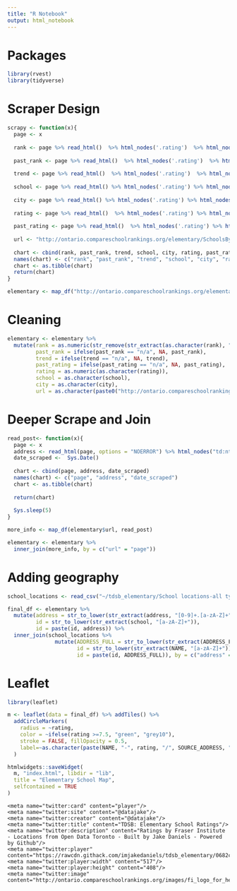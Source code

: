 ```yaml
---
title: "R Notebook"
output: html_notebook
---
```


# Packages
```r
library(rvest)
library(tidyverse)
```

# Scraper Design
```r
scrapy <- function(x){
  page <- x
  
  rank <- page %>% read_html()  %>% html_nodes('.rating')  %>% html_nodes('.tdcell:nth-child(1)') %>% html_text() %>% as.data.frame()
  
  past_rank <- page %>% read_html()  %>% html_nodes('.rating')  %>% html_nodes('.tdcell:nth-child(2)') %>% html_text() %>% as.data.frame()
  
  trend <- page %>% read_html()  %>% html_nodes('.rating')  %>% html_nodes('.tdcell:nth-child(3)') %>% html_text() %>% as.data.frame()
  
  school <- page %>% read_html() %>% html_nodes('.rating') %>% html_nodes('.tdcell:nth-child(4)') %>% html_text() %>% as.data.frame()
  
  city <- page %>% read_html() %>% html_nodes('.rating') %>% html_nodes('.tdcell:nth-child(5)') %>% html_text() %>% as.data.frame()
  
  rating <- page %>% read_html()  %>% html_nodes('.rating') %>% html_nodes('.tdcell:nth-child(6)') %>% html_text() %>% as.data.frame()
  
  past_rating <- page %>% read_html()  %>% html_nodes('.rating') %>% html_nodes('.tdcell:nth-child(7)') %>% html_text() %>% as.data.frame()
  
  url <- "http://ontario.compareschoolrankings.org/elementary/SchoolsByRankLocationName.aspx" %>% read_html() %>% html_nodes('.rating') %>% html_nodes('.tdcell:nth-child(4)') %>% html_nodes('a') %>% html_attr('href') %>% as.data.frame()
  
  chart <- cbind(rank, past_rank, trend, school, city, rating, past_rating, url) 
  names(chart) <- c("rank", "past_rank", "trend", "school", "city", "rating", "past_rating", "url")
  chart <- as.tibble(chart)
  return(chart)
}

elementary <- map_df("http://ontario.compareschoolrankings.org/elementary/SchoolsByRankLocationName.aspx", scrapy)

```

# Cleaning
```r
elementary <- elementary %>%
  mutate(rank = as.numeric(str_remove(str_extract(as.character(rank), ".*/"), "/$")),
         past_rank = ifelse(past_rank == "n/a", NA, past_rank),
         trend = ifelse(trend == "n/a", NA, trend),
         past_rating = ifelse(past_rating == "n/a", NA, past_rating),
         rating = as.numeric(as.character(rating)),
         school = as.character(school),
         city = as.character(city),
         url = as.character(paste0("http://ontario.compareschoolrankings.org", url)))
```

# Deeper Scrape and Join
```r
read_post<- function(x){
  page <- x 
  address <- read_html(page, options = "NOERROR") %>% html_nodes("td:nth-child(2) > div") %>% html_text() %>% str_extract("[0-9]+.*,") %>% str_remove("  [a-zA-Z]+,$") %>% as.data.frame()
  date_scraped <-  Sys.Date()
  
  chart <- cbind(page, address, date_scraped)
  names(chart) <- c("page", "address", "date_scraped")
  chart <- as.tibble(chart)
  
  return(chart)
  
  Sys.sleep(5)
}

more_info <- map_df(elementary$url, read_post)

elementary <- elementary %>%
  inner_join(more_info, by = c("url" = "page")) 
```

# Adding geography
```r
school_locations <- read_csv("~/tdsb_elementary/School locations-all types data.csv")

final_df <- elementary %>%
  mutate(address = str_to_lower(str_extract(address, "[0-9]+.[a-zA-Z]+")),
         id = str_to_lower(str_extract(school, "[a-zA-Z]+")),
         id = paste(id, address)) %>%
  inner_join(school_locations %>%
               mutate(ADDRESS_FULL = str_to_lower(str_extract(ADDRESS_FULL, "[0-9]+.[a-zA-Z]+")),
                      id = str_to_lower(str_extract(NAME, "[a-zA-Z]+")),
                      id = paste(id, ADDRESS_FULL)), by = c("address" = "ADDRESS_FULL"))
```

# Leaflet
```r
library(leaflet)

m <- leaflet(data = final_df) %>% addTiles() %>%
  addCircleMarkers(
    radius = ~rating,
    color = ~ifelse(rating >=7.5, "green", "grey10"),
    stroke = FALSE, fillOpacity = 0.5,
    label=~as.character(paste(NAME, "-", rating, "/", SOURCE_ADDRESS, "/", MUNICIPALITY))
  )

htmlwidgets::saveWidget(
  m, "index.html", libdir = "lib",
  title = "Elementary School Map",
  selfcontained = TRUE
)
```

```
<meta name="twitter:card" content="player"/>
<meta name="twitter:site" content="@datajake"/>
<meta name="twitter:creator" content="@datajake"/>
<meta name="twitter:title" content="TDSB: Elementary School Ratings"/>
<meta name="twitter:description" content="Ratings by Fraser Institute - Locations from Open Data Toronto - Built by Jake Daniels - Powered by Github"/>
<meta name="twitter:player" content="https://rawcdn.githack.com/imjakedaniels/tdsb_elementary/0682c64adb5e4f2fcb10726b4e3fcfb18aebcfd3/index.html"/>
<meta name="twitter:player:width" content="517"/>
<meta name="twitter:player:height" content="408"/>
<meta name="twitter:image" content="http://ontario.compareschoolrankings.org/images/fi_logo_for_header.jpg">
```

